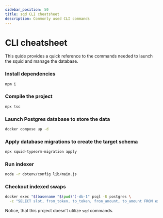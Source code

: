 ```yaml
---
sidebar_position: 50
title: sqd CLI cheatsheet
description: Commonly used CLI commands
---
```


# CLI cheatsheet

This quide provides a quick reference to the commands needed to launch the squid and manage the database.

### Install dependencies

```sh
npm i
```

### Compile the project

```sh
npx tsc   
```

### Launch Postgres database to store the data

```sh
docker compose up -d  
```

###  Apply database migrations to create the target schema

```sh
npx squid-typeorm-migration apply
```
###   Run indexer

```sh
node -r dotenv/config lib/main.js
```

###   Checkout indexed swaps


```sh
docker exec "$(basename "$(pwd)")-db-1" psql -U postgres \
  -c "SELECT slot, from_token, to_token, from_amount, to_amount FROM exchange ORDER BY id LIMIT 10"
```

Notice, that this project doesn't utilize `sqd` commands.